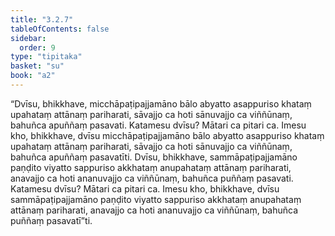 ```yaml
---
title: "3.2.7"
tableOfContents: false
sidebar:
  order: 9
type: "tipitaka"
basket: "su"
book: "a2"
---
```



<DynamicBreadcrumb />

<Division number="137" book="a2" bookNo="15" page="89">

<Paragraph number="225" book="a2">
“Dvīsu, bhikkhave, micchāpaṭipajjamāno bālo abyatto asappuriso khataṃ upahataṃ attānaṃ pariharati, sāvajjo ca hoti sānuvajjo ca viññūnaṃ, bahuñca apuññaṃ pasavati. Katamesu dvīsu? Mātari ca pitari ca. Imesu kho, bhikkhave, dvīsu micchāpaṭipajjamāno bālo abyatto asappuriso khataṃ upahataṃ attānaṃ pariharati, sāvajjo ca hoti sānuvajjo ca viññūnaṃ, bahuñca apuññaṃ pasavatīti.
</Paragraph>

<Paragraph number="226" book="a2">
Dvīsu, bhikkhave, sammāpaṭipajjamāno paṇḍito viyatto sappuriso akkhataṃ anupahataṃ attānaṃ pariharati, anavajjo ca hoti ananuvajjo ca viññūnaṃ, bahuñca puññaṃ pasavati. Katamesu dvīsu? Mātari ca pitari ca. Imesu kho, bhikkhave, dvīsu sammāpaṭipajjamāno paṇḍito viyatto sappuriso akkhataṃ anupahataṃ attānaṃ pariharati, anavajjo ca hoti ananuvajjo ca viññūnaṃ, bahuñca puññaṃ pasavatī”ti.
</Paragraph>
</Division>
